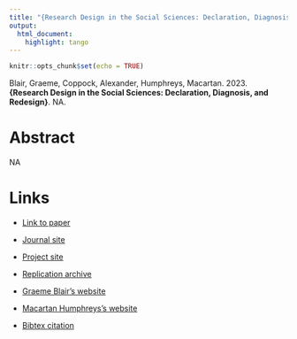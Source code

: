 ```yaml
---
title: "{Research Design in the Social Sciences: Declaration, Diagnosis, and Redesign}"
output:
  html_document:
    highlight: tango
---
```


```r
knitr::opts_chunk$set(echo = TRUE)
```

Blair, Graeme, Coppock, Alexander, Humphreys, Macartan. 2023. <b>{Research Design in the Social Sciences: Declaration, Diagnosis, and Redesign}</b>. NA.

# Abstract
NA

# Links
 - <a href='book.declaredesign.org' target='_blank'>Link to paper</a>
 - <a href='https://press.princeton.edu/books/paperback/9780691199573/research-design-in-the-social-sciences'target='_blank'>Journal site</a>
 - <a href='book.declaredesign.org'target='_blank'>Project site</a>
 - <a href='https://doi.org/10.7910/DVN/HYVPO5'target='_blank'>Replication archive</a>

 - <a href= 'https://graemeblair.com' target='_blank'>Graeme Blair's website</a>
 - <a href= 'https://macartan.github.io/' target='_blank'>Macartan Humphreys's website</a>
 - <a href='blair_coppock_humphreys_2023.txt'target='_blank'>Bibtex citation</a>

